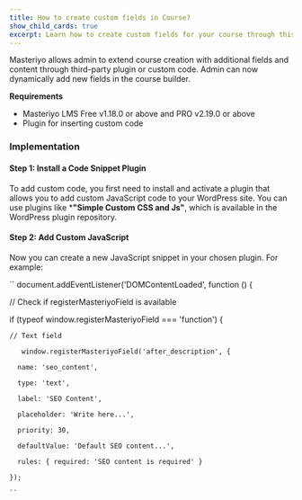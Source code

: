 ```yaml
---
title: How to create custom fields in Course?
show_child_cards: true
excerpt: Learn how to create custom fields for your course through this comprehensive guide.
---
```


Masteriyo allows admin to extend course creation with additional fields and content through third-party plugin or custom code. Admin can now dynamically add new fields in the course builder. 

**Requirements**
- Masteriyo LMS Free v1.18.0 or above and PRO v2.19.0 or above
- Plugin for inserting custom code

### Implementation

#### Step 1: Install a Code Snippet Plugin
To add custom code, you first need to install and activate a plugin that allows you to add custom JavaScript code to your WordPress site. You can use plugins like ***"Simple Custom CSS and Js"**, which is available in the WordPress plugin repository. 

#### Step 2: Add Custom JavaScript
Now you can create a new JavaScript snippet in your chosen plugin. 
For example:

``
document.addEventListener('DOMContentLoaded', function () {

  // Check if registerMasteriyoField is available

  if (typeof window.registerMasteriyoField === 'function') {

    // Text field

	   window.registerMasteriyoField('after_description', {

      name: 'seo_content',

      type: 'text',

      label: 'SEO Content',

      placeholder: 'Write here...',

      priority: 30,

      defaultValue: 'Default SEO content...',

      rules: { required: 'SEO content is required' }

    });
    
    ``
